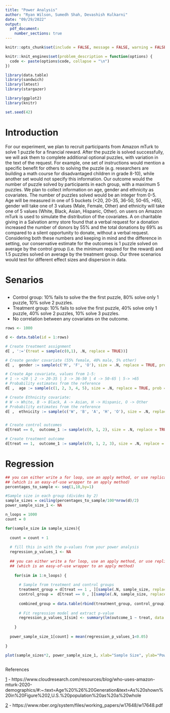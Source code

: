 ```yaml
---
title: "Power Analysis"
author: "Ryan Wilson, Sumedh Shah, Devashish Kulkarni"
date: "09/29/2022"
output: 
  pdf_document: 
    number_sections: true
---
```

```r
knitr::opts_chunk$set(include = FALSE, message = FALSE, warning = FALSE, tidy.opts = list(width.cutoff = 60), tidy = TRUE )

knitr::knit_engines$set(problem_description = function(options) {
  code <- paste(options$code, collapse = "\n")
})
```

```r
library(data.table)
library(sandwich)
library(lmtest)
library(stargazer) 

library(ggplot2)
library(knitr)

set.seed(42)
```

# Introduction

For our experiment, we plan to recruit participants from Amazon mTurk to solve 1 puzzle for a financial reward. After the puzzle is solved successfully, we will ask them to complete additional optional puzzles, with variation in the text of the request. For example, one set of instructions would mention a specific benefit for others to solving the puzzle (e.g. researchers are building a math course for disadvantaged children in grade 8-10), while another set would not specify this information. Our outcome would the number of puzzle solved by participants in each group, with a maximum 5 puzzles. We plan to collect information on age, gender and ethnicity as covariates. The number of puzzles solved would be an integer from 0-5. Age will be measured in one of 5 buckets (<20, 20-35, 36-50, 50-65, >65), gender will take one of 3 values (Male, Female, Other) and ethnicity will take one of 5 values (White, Black, Asian, Hispanic, Other). [\textcolor{blue}{Previous research}][1] on users on Amazon mTurk is used to simulate the distribution of the covariates. A [\textcolor{blue}{previous field experiment}][2] on charitable giving in a Salvation army store found that a verbal request for a donation increased the number of donors by 55% and the total donations by 69% as compared to a silent opportunity to donate, without a verbal request. Considering both these numbers and keeping in mind and the difference in setting, our conservative estimate for the outcomes is 1 puzzle solved on average by the control group (i.e. the minimum required for the reward) and 1.5 puzzles solved on average by the treatment group. Our three scenarios would test for different effect sizes and dispersion in data.


# Senarios

## 
* Control group: 10% fails to solve the the first puzzle, 80% solve only 1 puzzle, 10% solve 2 puzzles.
* Treatment group: 10% fails to solve the first puzzle, 40% solve only 1 puzzle, 40% solve 2 puzzles, 10% solve 3 puzzles.
* No correlation between any covariates on the outcome.

```r

rows <- 1000 

d <- data.table(id = 1:rows) 

# Create treatment assignment
d[ , ':='(treat = sample(c(0,1), .N, replace = TRUE))]

# Create gender covariate (55% female, 40% male, 5% other)
d[ ,  gender := sample(c('M', 'F', 'O'), size = .N, replace = TRUE, prob = c(0.55, 0.40, 0.05))]

# Create Age covariate, values from 1-5: 
# 1 -> <20 | 2 -> 20-35 | 3 -> 36-50 | 4 -> 50-65 | 5-> >65
# Probability estimates from the reference
d[ ,  age := sample(c(1, 2, 3, 4, 5), size = .N, replace = TRUE, prob = c(.3, .37, .17, .11, .05))]

# Create Ethnicity covariate: 
# W -> White, B -> Black, A -> Asian, H -> Hispanic, O -> Other
# Probability estimates from the reference
d[ ,  ethnicity := sample(c('W', 'B', 'A', 'H', 'O'), size = .N, replace = TRUE, prob = c(.7, .07, .1, .1, .03))]


# Create control outcomes
d[treat == 0,  outcome_1 := sample(c(0, 1, 2), size = .N, replace = TRUE, prob = c(.1, 0.8, 0.1))]

# Create treatment outcome
d[treat == 1,  outcome_1 := sample(c(0, 1, 2, 3), size = .N, replace = TRUE, prob = c(.1, 0.4, 0.4, 0.1))]

```

# Regression

```r

## you can either write a for loop, use an apply method, or use replicate 
## (which is an easy-of-use wrapper to an apply method)
percentages_to_sample <- seq(1,10,by=1)

#Sample size in each group (divides by 2)
sample_sizes = ceiling(percentages_to_sample/100*nrow(d)/2)
power_sample_size_1 <- NA

n_loops = 1000
count = 0

for(sample_size in sample_sizes){
  
  count = count + 1
  
  # fill this in with the p-values from your power analysis
  regression_p_values_1 <- NA 
  
  ## you can either write a for loop, use an apply method, or use replicate 
  ## (which is an easy-of-use wrapper to an apply method)
  
    for(sim in 1:n_loops) { 
        
      # Sample from treatment and control groups
      treatment_group = d[treat == 1 , ][sample(.N, sample_size, replace = FALSE)]
      control_group =  d[treat == 0 , ][sample(.N, sample_size, replace = FALSE)]
      
      combined_group = data.table(rbind(treatment_group, control_group))
      
      # Fit regression model and extract p-value
      regression_p_values_1[sim] <- summary(lm(outcome_1 ~ treat, data = combined_group))$coefficients[2,4] 
        
    }
  
  power_sample_size_1[count] = mean(regression_p_values_1<0.05)
  
}

plot(sample_sizes*2, power_sample_size_1, xlab="Sample Size", ylab="Power")
    


```






[1]: https://www.cloudresearch.com/resources/blog/who-uses-amazon-mturk-2020-demographics/#:~:text=Age%20%26%20Generation&text=As%20shown%20in%20Figure%202,U.S.%20population%20as%20a%20whole

[2]: https://www.nber.org/system/files/working_papers/w17648/w17648.pdf


References

[1] - https://www.cloudresearch.com/resources/blog/who-uses-amazon-mturk-2020-demographics/#:~:text=Age%20%26%20Generation&text=As%20shown%20in%20Figure%202,U.S.%20population%20as%20a%20whole

[2] - https://www.nber.org/system/files/working_papers/w17648/w17648.pdf
